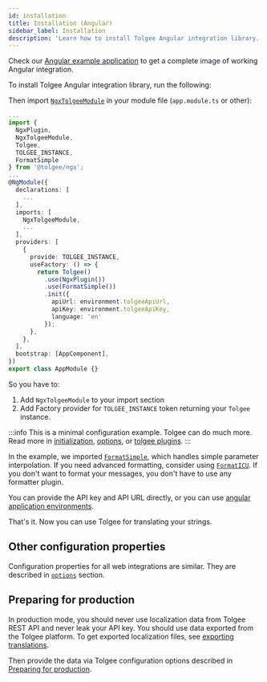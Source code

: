 ```yaml
---
id: installation
title: Installation (Angular)
sidebar_label: Installation
description: 'Learn how to install Tolgee Angular integration library.'
---
```


Check our [Angular example application](https://github.com/tolgee/ngx-example) to get a complete image of working Angular integration.


To install Tolgee Angular integration library, run the following:


<InstallationTabs lib="@tolgee/ngx"/>

Then import [`NgxTolgeeModule`](/docs/sdk/integrations/angular/api#ngxtolgeemodule) in your module file
(`app.module.ts` or other):

```typescript
...
import {
  NgxPlugin,
  NgxTolgeeModule,
  Tolgee,
  TOLGEE_INSTANCE,
  FormatSimple
} from '@tolgee/ngx';
...
@NgModule({
  declarations: [
    ...
  ],
  imports: [
    NgxTolgeeModule,
    ...
  ],
  providers: [
    {
      provide: TOLGEE_INSTANCE,
      useFactory: () => {
        return Tolgee()
          .use(NgxPlugin())
          .use(FormatSimple())
          .init({
            apiUrl: environment.tolgeeApiUrl,
            apiKey: environment.tolgeeApiKey,
            language: 'en'
          });
      },
    },
  ],
  bootstrap: [AppComponent],
})
export class AppModule {}
```
So you have to:
1. Add `NgxTolgeeModule` to your import section
2. Add Factory provider for `TOLGEE_INSTANCE` token returning your `Tolgee` instance.

:::info
This is a minimal configuration example. Tolgee can do much more. Read more in [initialization](/docs/sdk/initialization),
[options](./api/core_package/options), or [tolgee plugins](./api/web_package/plugins).
:::

In the example, we imported [`FormatSimple`](/docs/sdk/formatting#simple-formatter), which handles simple parameter interpolation. 
If you need advanced formatting, consider using [`FormatICU`](/docs/sdk/formatting#icu-formatter).
If you don't want to format your messages, you don't have to use any formatter plugin.

You can provide the API key and API URL directly, or you can use
[angular application environments](https://angular.io/guide/build#configuring-application-environments).

That's it. Now you can use Tolgee for translating your strings.

## Other configuration properties

Configuration properties for all web integrations are similar. They are described in [`options`](/docs/sdk/api/core_package/options)
section.

## Preparing for production

In production mode, you should never use localization data from Tolgee REST API and never leak your API key.
You should use data exported from the Tolgee platform.
To get exported localization files, see [exporting translations](platform/exporting_translations.mdx).

Then provide the data via Tolgee configuration options described in [Preparing for production](/docs/sdk/preparing-for-production).
